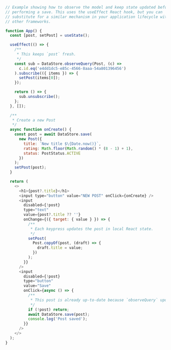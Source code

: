 ```js
// Example showing how to observe the model and keep state updated before
// performing a save. This uses the useEffect React hook, but you can
// substitute for a similar mechanism in your application lifecycle with
// other frameworks.

function App() {
  const [post, setPost] = useState();

  useEffect(() => {
    /**
     * This keeps `post` fresh.
     */
    const sub = DataStore.observeQuery(Post, (c) =>
      c.id.eq('e4dd1dc5-e85c-4566-8aaa-54a801396456')
    ).subscribe(({ items }) => {
      setPost(items[0]);
    });

    return () => {
      sub.unsubscribe();
    };
  }, []);

  /**
   * Create a new Post
   */
  async function onCreate() {
    const post = await DataStore.save(
      new Post({
        title: `New title $\{Date.now()}`,
        rating: Math.floor(Math.random() * (8 - 1) + 1),
        status: PostStatus.ACTIVE
      })
    );
    setPost(post);
  }

  return (
    <>
      <h1>{post?.title}</h1>
      <input type="button" value="NEW POST" onClick={onCreate} />
      <input
        disabled={!post}
        type="text"
        value={post?.title ?? ''}
        onChange={({ target: { value } }) => {
          /**
           * Each keypress updates the post in local React state.
           */
          setPost(
            Post.copyOf(post, (draft) => {
              draft.title = value;
            })
          );
        }}
      />
      <input
        disabled={!post}
        type="button"
        value="Save"
        onClick={async () => {
          /**
           * This post is already up-to-date because `observeQuery` updated it.
           */
          if (!post) return;
          await DataStore.save(post);
          console.log('Post saved');
        }}
      />
    </>
  );
}
```
